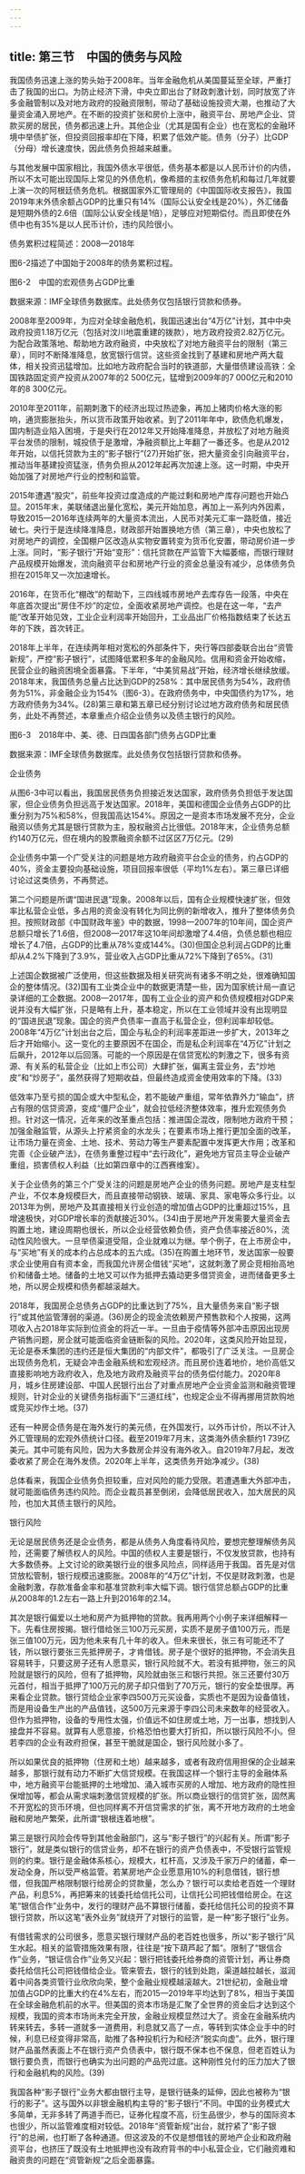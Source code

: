 ```yaml
---
---
---
```

title: 第三节　中国的债务与风险
---




我国债务迅速上涨的势头始于2008年。当年金融危机从美国蔓延至全球，严重打击了我国的出口。为防止经济下滑，中央立即出台了财政刺激计划，同时放宽了许多金融管制以及对地方政府的投融资限制，带动了基础设施投资大潮，也推动了大量资金涌入房地产。在不断的投资扩张和房价上涨中，融资平台、房地产企业、贷款买房的居民，债务都迅速上升。其他企业（尤其是国有企业）也在宽松的金融环境中举债扩张，但投资回报率却在下降，积累了低效产能。债务（分子）比GDP（分母）增长速度快，因此债务负担越来越重。

与其他发展中国家相比，我国外债水平很低，债务基本都是以人民币计价的内债，所以不太可能出现国际上常见的外债危机，像希腊的主权债务危机和每过几年就要上演一次的阿根廷债务危机。根据国家外汇管理局的《中国国际收支报告》，我国2019年末外债余额占GDP的比重只有14%（国际公认安全线是20%），外汇储备是短期外债的2.6倍（国际公认安全线是1倍），足够应对短期偿付。而且即使在外债中也有35%是以人民币计价，违约风险很小。





债务累积过程简述：2008—2018年


图6-2描述了中国始于2008年的债务累积过程。

图6-2　中国的宏观债务占GDP比重

数据来源：IMF全球债务数据库。此处债务仅包括银行贷款和债券。



2008年至2009年，为应对全球金融危机，我国迅速出台“4万亿”计划，其中中央政府投资1.18万亿元（包括对汶川地震重建的拨款），地方政府投资2.82万亿元。为配合政策落地、帮助地方政府融资，中央放松了对地方融资平台的限制（第三章），同时不断降准降息，放宽银行信贷。这些资金找到了基建和房地产两大载体，相关投资迅猛增加。比如地方政府配合当时的铁道部，大量借债建设高铁：全国铁路固定资产投资从2007年的2 500亿元，猛增到2009年的7 000亿元和2010年的8 300亿元。

2010年至2011年，前期刺激下的经济出现过热迹象，再加上猪肉价格大涨的影响，通货膨胀抬头，所以货币政策开始收紧。到了2011年年中，欧债危机爆发，国内制造业陷入困境，于是央行在2012年又开始降准降息，并放松了对地方融资平台发债的限制，城投债于是激增，净融资额比上年翻了一番还多。也是从2012年开始，以信托贷款为主的“影子银行”(27)开始扩张，把大量资金引向融资平台，推动当年基建投资猛涨，债务负担从2012年起再次加速上涨。这一时期，中央开始加强了对房地产行业的控制和监管。

2015年遭遇“股灾”，前些年投资过度造成的产能过剩和房地产库存问题也开始凸显。2015年末，美联储退出量化宽松，美元开始加息，再加上一系列内外因素，导致2015—2016年连续两年的大量资本流出，人民币对美元汇率一路贬值，接近破七。央行于是连续降准降息，财政部开始置换地方债（第三章），中央也放松了对房地产的调控，全国棚户区改造从实物安置转变为货币化安置，带动房价进一步上涨。同时，“影子银行”开始“变形”：信托贷款在严监管下大幅萎缩，而银行理财产品规模开始爆发，流向融资平台和房地产行业的资金总量没有减少，总体债务负担在2015年又一次加速增长。

2016年，在货币化“棚改”的帮助下，三四线城市房地产去库存告一段落，中央在年底首次提出“房住不炒”的定位，全面收紧房地产调控。也是在这一年，“去产能”改革开始见效，工业企业利润率开始回升，工业品出厂价格指数结束了长达五年的下跌，首次转正。

2018年上半年，在连续两年相对宽松的外部条件下，央行等四部委联合出台“资管新规”，严控“影子银行”，试图降低累积多年的金融风险。信用和资金开始收缩，民营企业的融资困境全面暴露。下半年，“中美贸易战”开始，经济增长继续放缓。2018年末，我国债务总量占比达到GDP的258%：其中居民债务为54%，政府债务为51%，非金融企业为154%（图6-3）。在政府债务中，中央国债约为17%，地方政府债务为34%。(28)第三章和第五章已经分别讨论过地方政府债务和居民债务，此处不再赘述，本章重点介绍企业债务以及债主银行的风险。

图6-3　2018年中、美、德、日四国各部门债务占GDP比重

数据来源：IMF全球债务数据库。此处债务仅包括银行贷款和债券。





企业债务


从图6-3中可以看出，我国居民债务负担接近发达国家，政府债务负担低于发达国家，但企业债务负担远高于发达国家。2018年，美国和德国企业债务占GDP的比重分别为75%和58%，但我国高达154%。原因之一是资本市场发展不充分，企业融资以债务尤其是银行贷款为主，股权融资占比很低。2018年末，企业债务总额约140万亿元，但在境内的股票融资余额不过区区7万亿元。(29)

企业债务中第一个广受关注的问题是地方政府融资平台企业的债务，约占GDP的40%，资金主要投向基础设施，项目回报率很低（平均1%左右）。第三章已详细讨论过这类债务，不再赘述。

第二个问题是所谓“国进民退”现象。2008年以后，国有企业规模快速扩张，但效率比私营企业低，多占用的资金没有转化为同比例的新增收入，推升了整体债务负担。按照财政部《中国财政年鉴》中的数据，1998—2007年的10年间，国企资产总额只增长了1.6倍，但2008—2017年这10年间却激增了4.4倍，负债总额也相应增长了4.7倍，占GDP的比重从78%变成144%。(30)但国企总利润占GDP的比重却从4.2%下降到了3.9%，营业收入占GDP比重从72%下降到了65%。(31)

上述国企数据被广泛使用，但这些数据及相关研究尚有诸多不明之处，很难确知国企的整体情况。(32)国有工业类企业中的数据更清楚一些，因为国家统计局一直记录详细的工企数据。2008—2017年，国有工业企业的资产和负债规模相对GDP来说并没有大幅扩张，只是略有上升，基本稳定，所以在工业领域并没有出现明显的“国进民退”现象。国企的资产负债率一直高于私营企业，但利润率却较低。2008年“4万亿”计划出台之后，国企与私企的利润率差距进一步扩大，2013年之后才开始缩小。这一变化的主要原因不在国企，而是私企利润率在“4万亿”计划之后飙升，2012年以后回落。可能的一个原因是在信贷宽松的刺激之下，很多有资源、有关系的私营企业（比如上市公司）大肆扩张，偏离主营业务，去“炒地皮”和“炒房子”，虽然获得了短期收益，但最终造成资金使用效率的下降。(33)

低效率乃至亏损的国企或大中型私企，若不能破产重组，常年依靠外力“输血”，挤占有限的信贷资源，变成“僵尸企业”，就会拉低经济整体效率，推升宏观债务负担。针对这一情况，近年来的改革重点包括：推进国企混改，限制地方政府干预；加强金融监管，从源头上拧紧资金的水龙头；在要素市场上推行更加全面的改革，让市场力量在资金、土地、技术、劳动力等生产要素配置中发挥更大作用；改革和完善《企业破产法》，在债务重整过程中“去行政化”，避免地方官员主导企业破产重组，损害债权人利益（比如第四章中的江西赛维案）。

关于企业债务的第三个广受关注的问题是房地产企业的债务问题。房地产是支柱型产业，不仅本身规模巨大，而且直接带动钢铁、玻璃、家具、家电等众多行业。以2013年为例，房地产及其直接相关行业创造的增加值占GDP的比重超过15%，且增速极快，对GDP增长率的贡献接近30%。(34)由于房地产开发需要大量资金去购置土地，建设周期也很长，所以企业经营依赖负债，资产负债率接近80%，流动性风险很大。一旦举债渠道受阻，企业就难以为继。举个例子，在上市房企中，与“买地”有关的成本约占总成本的五六成。(35)在购置土地环节，发达国家一般要求企业使用自有资本金，而我国允许房企借钱“买地”，这就刺激了房企竞相抬高地价和储备土地。储备的土地又可以作为抵押去撬动更多借贷资金，进而储备更多土地，所以房企规模和债务都越滚越大。

2018年，我国房企总债务占GDP的比重达到了75%，且大量债务来自“影子银行”或其他监管薄弱的渠道。(36)房企的现金流依赖房产预售款和个人按揭，这两项收入占2018年实际到位资金的将近一半。一旦由于疫情等外部冲击原因出现房产销售问题，房企就可能面临资金链断裂的风险。2020年，这类风险开始显现，无论是泰禾集团的违约还是恒大集团的“内部文件”，都吸引了广泛关注。一旦房企出现债务危机，无疑会冲击金融系统和宏观经济。而且房价连着地价，地价高低又直接影响地方政府收入，危及地方政府及融资平台的债务偿付能力。2020年8月，城乡住房建设部、中国人民银行出台了对重点房地产企业资金监测和融资管理规则，针对企业的关键债务指标画下“三道红线”，也规定企业不得再挪用贷款购地或竞买炒作土地。(37)

还有一种房企债务是在海外发行的美元债，在外国发行，以外币计价，所以不计入外汇管理局的宏观外债统计口径。截至2019年7月末，这类海外债余额约1 739亿美元。其中可能有风险，因为大多数房企并没有海外收入。自2019年7月起，发改委收紧了房企在海外发债。2020年上半年，这类债务开始净减少。(38)

总体看来，我国企业债务负担较重，应对风险的能力受限。若遭遇重大外部冲击，就可能面临债务违约风险。而企业裁员甚至倒闭，会降低居民收入，加大居民的风险，也加大其债主银行的风险。





银行风险


无论是居民债务还是企业债务，都是从债务人角度看待风险，要想完整理解债务风险，还需要了解债权人的风险。中国的债权人主要是银行，不仅发放贷款，也持有大多数债券。上文讨论的欧美银行业的很多风险点，同样适用于我国。首先是对信贷放松管制，银行规模迅速膨胀。2008年的“4万亿”计划，不仅是财政刺激，也是金融刺激，存款准备金率和基准贷款利率大幅下调。银行信贷总额占GDP的比重从2008年的1.2左右一路上升到2016年的2.14。

其次是银行偏爱以土地和房产为抵押物的贷款。我再用两个小例子来详细解释一下。先看住房按揭。银行借给张三100万元买房，实质不是房子值100万元，而是张三值100万元，因为他未来有几十年的收入。但未来很长，张三有可能还不了钱，所以银行要张三先抵押房子，才肯借钱。房子是个很好的抵押物，不会消失且容易转手，只要这房子还有人愿意买，银行风险就不大。若没有抵押物，张三的风险就是银行的风险，但有了抵押物，风险就由张三和银行共担。张三还要付30万元首付，相当于抵押了100万元的房子却只借到了70万元，银行的安全垫很厚。再来看企业贷款。银行贷给企业家李四500万元买设备，实质也不是因为设备值钱，而是用设备生产出的产品值钱，这500万元来源于李四公司未来数年的经营收入。但作为抵押物，设备的专用性太强，价值远不如住房或土地，万一出事，想找到人接盘并不容易。就算有人愿意接，价格恐怕也要大打折扣，所以银行风险不小。但若李四的企业有政府担保，甚至干脆就是国企，银行风险就小多了。

所以如果优良的抵押物（住房和土地）越来越多，或者有政府信用担保的企业越来越多，那银行就有动力不断扩大信贷规模。在我国这样一个银行主导的金融体系中，地方融资平台能抵押的土地增加、涌入城市买房的人增加、地方政府的隐性担保增加等，都会从需求端刺激信贷规模的扩张。所以商业银行的信贷扩张，固然离不开宽松的货币环境，但也同样离不开信贷需求的扩张，离不开地方政府的土地金融和房地产繁荣，此所谓“银根连着地根”。

第三是银行风险会传导到其他金融部门，这与“影子银行”的兴起有关。所谓“影子银行”，就是类似银行的信贷业务，却不在银行的资产负债表中，不受银行监管规则的约束。银行是金融体系核心，规模大，杠杆高，又涉及千家万户的储蓄，牵一发动全身，所以受严格监管。若某房地产企业愿意用10%的利息借钱，银行想借，但我国严格限制银行给房企的贷款量，怎么办？银行可以卖给老百姓一个理财产品，利息5%，再把筹来的钱委托给信托公司，让信托公司把钱借给房企。在这笔“银信合作”业务中，发行的理财产品不算银行储蓄，委托给信托公司的投资不算银行贷款，所以这笔“表外业务”就绕开了对银行的监管，是一种“影子银行”业务。

有借钱需求的公司很多，愿意买银行理财产品的老百姓也很多，所以“影子银行”风生水起。相关的监管措施效果有限，往往是“按下葫芦起了瓢”。限制了“银信合作”业务，“银证信合作”业务又兴起：银行把钱委托给券商的资管计划，再让券商委托给信托公司把钱借给企业。管来管去，银行的钱到处跑，渠道越拉越长，滋润着中间各类资管行业欣欣向荣，整个金融业规模越滚越大。21世纪初，金融业增加值占GDP的比重大约在4%左右，而2015—2019年平均达到了8%，相当于美国在全球金融危机前的水平。但美国的资本市场是汇聚了全世界的资金后才达到这个规模，我国的资本市场尚未完全开放，金融业规模显然过大了。资金在金融系统内转来转去，多转一道就多一道费用，利息就又高了一点，等转到实体企业手中的时候，利息已经变得非常高，助推了各种投机行为和经济“脱实向虚”。此外，银行理财产品虽然表面上不在银行资产负债表中，银行既不保本也不保息，但老百姓认为银行要负责，而银行也确实为出问题的产品兜过底。这种刚性兑付的压力加大了银行和金融机构的风险。(39)

我国各种“影子银行”业务大都由银行主导，是银行链条的延伸，因此也被称为“银行的影子”。这与国外以非银金融机构主导的“影子银行”不同。中国的业务模式大多简单，无非多转了两道手而已，证券化程度不高，衍生品很少，参与的国际资本也很少，所以监管难度相对较低。2018年“资管新规”出台，就拧紧了“影子银行”的总闸，也打断了各种通道。但这波及的不仅是想借钱的房地产企业和政府融资平台，也挤压了既没有土地抵押也没有政府背书的中小私营企业，它们融资难和融资贵的问题在“资管新规”之后全面暴露。